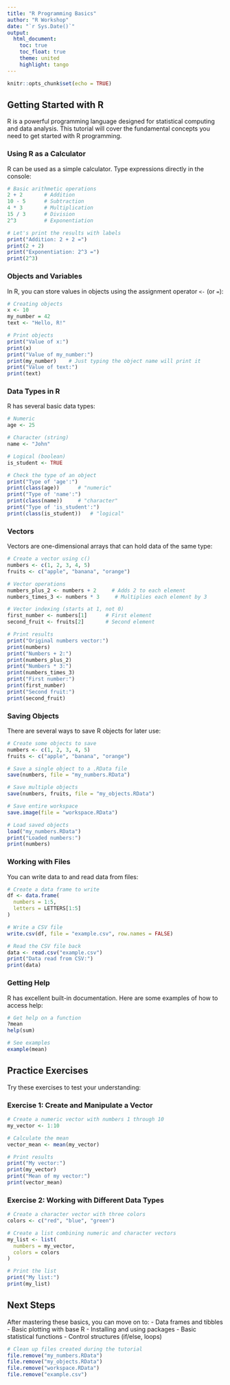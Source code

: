 ```yaml
---
title: "R Programming Basics"
author: "R Workshop"
date: "`r Sys.Date()`"
output:
  html_document:
    toc: true
    toc_float: true
    theme: united
    highlight: tango
---
```


```r
knitr::opts_chunk$set(echo = TRUE)
```

## Getting Started with R

R is a powerful programming language designed for statistical computing and data analysis. This tutorial will cover the fundamental concepts you need to get started with R programming.

### Using R as a Calculator

R can be used as a simple calculator. Type expressions directly in the console:

```r
# Basic arithmetic operations
2 + 2       # Addition
10 - 5      # Subtraction
4 * 3       # Multiplication
15 / 3      # Division
2^3         # Exponentiation

# Let's print the results with labels
print("Addition: 2 + 2 =")
print(2 + 2)
print("Exponentiation: 2^3 =")
print(2^3)
```

### Objects and Variables

In R, you can store values in objects using the assignment operator `<-` (or `=`):

```r
# Creating objects
x <- 10
my_number = 42
text <- "Hello, R!"

# Print objects
print("Value of x:")
print(x)
print("Value of my_number:")
print(my_number)    # Just typing the object name will print it
print("Value of text:")
print(text)
```

### Data Types in R

R has several basic data types:

```r
# Numeric
age <- 25

# Character (string)
name <- "John"

# Logical (boolean)
is_student <- TRUE

# Check the type of an object
print("Type of 'age':")
print(class(age))      # "numeric"
print("Type of 'name':")
print(class(name))     # "character"
print("Type of 'is_student':")
print(class(is_student))   # "logical"
```

### Vectors

Vectors are one-dimensional arrays that can hold data of the same type:

```r
# Create a vector using c()
numbers <- c(1, 2, 3, 4, 5)
fruits <- c("apple", "banana", "orange")

# Vector operations
numbers_plus_2 <- numbers + 2     # Adds 2 to each element
numbers_times_3 <- numbers * 3     # Multiplies each element by 3

# Vector indexing (starts at 1, not 0)
first_number <- numbers[1]      # First element
second_fruit <- fruits[2]       # Second element

# Print results
print("Original numbers vector:")
print(numbers)
print("Numbers + 2:")
print(numbers_plus_2)
print("Numbers * 3:")
print(numbers_times_3)
print("First number:")
print(first_number)
print("Second fruit:")
print(second_fruit)
```

### Saving Objects

There are several ways to save R objects for later use:

```r
# Create some objects to save
numbers <- c(1, 2, 3, 4, 5)
fruits <- c("apple", "banana", "orange")

# Save a single object to a .RData file
save(numbers, file = "my_numbers.RData")

# Save multiple objects
save(numbers, fruits, file = "my_objects.RData")

# Save entire workspace
save.image(file = "workspace.RData")

# Load saved objects
load("my_numbers.RData")
print("Loaded numbers:")
print(numbers)
```

### Working with Files

You can write data to and read data from files:

```r
# Create a data frame to write
df <- data.frame(
  numbers = 1:5,
  letters = LETTERS[1:5]
)

# Write a CSV file
write.csv(df, file = "example.csv", row.names = FALSE)

# Read the CSV file back
data <- read.csv("example.csv")
print("Data read from CSV:")
print(data)
```

### Getting Help

R has excellent built-in documentation. Here are some examples of how to access help:

```r
# Get help on a function
?mean
help(sum)

# See examples
example(mean)
```

## Practice Exercises

Try these exercises to test your understanding:

### Exercise 1: Create and Manipulate a Vector
```r
# Create a numeric vector with numbers 1 through 10
my_vector <- 1:10

# Calculate the mean
vector_mean <- mean(my_vector)

# Print results
print("My vector:")
print(my_vector)
print("Mean of my vector:")
print(vector_mean)
```

### Exercise 2: Working with Different Data Types
```r
# Create a character vector with three colors
colors <- c("red", "blue", "green")

# Create a list combining numeric and character vectors
my_list <- list(
  numbers = my_vector,
  colors = colors
)

# Print the list
print("My list:")
print(my_list)
```

## Next Steps

After mastering these basics, you can move on to:
- Data frames and tibbles
- Basic plotting with base R
- Installing and using packages
- Basic statistical functions
- Control structures (if/else, loops)

```r
# Clean up files created during the tutorial
file.remove("my_numbers.RData")
file.remove("my_objects.RData")
file.remove("workspace.RData")
file.remove("example.csv")
``` 